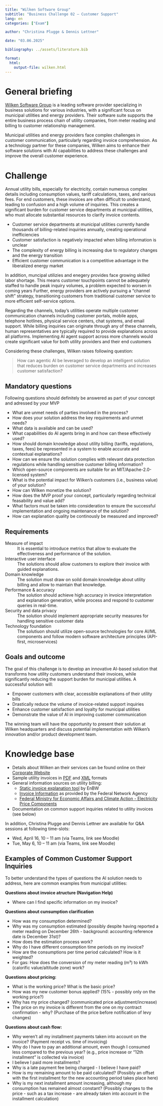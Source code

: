 ```yaml
---
title: "Wilken Software Group"  
subtitle: "Business Challenge 02 — Customer Support"
lang: en
categories: ["Exam"]

author: "Christina Plugge & Dennis Lettner"

date: "03.06.2025"

bibliography: ../assets/literature.bib

format: 
  html:
    output-file: wilken.html
---
```


# General briefing

[Wilken Software Group](https://www.wilken.de/) is a leading software provider specializing in business solutions for various industries, with a significant focus on municipal utilities and energy providers. Their software suite supports the entire business process chain of utility companies, from meter reading and billing to customer relationship management.

Municipal utilities and energy providers face complex challenges in customer communication, particularly regarding invoice comprehension. As a technology partner for these companies, Wilken aims to enhance their software solutions with AI capabilities to address these challenges and improve the overall customer experience.

# Challenge

Annual utility bills, especially for electricity, contain numerous complex details including consumption values, tariff calculations, taxes, and various fees. For end customers, these invoices are often difficult to understand, leading to confusion and a high volume of inquiries. This creates a significant burden for customer service departments at municipal utilities, who must allocate substantial resources to clarify invoice contents.

- Customer service departments at municipal utilities currently handle thousands of billing-related inquiries annually, creating operational inefficiencies
- Customer satisfaction is negatively impacted when billing information is unclear
- The complexity of energy billing is increasing due to regulatory changes and the energy transition
- Efficient customer communication is a competitive advantage in the liberalized energy market

In addition, muncipal utilizies and enegery provides face growing skilled labor shortage. This means customer touchpoints cannot be adequately staffed to handle peak inquiry volumes, a problem expected to worsen in coming years Further, energy providers are actively pursuing a "channel shift" strategy, transitioning customers from traditional customer service to more efficient self-service options. 

Regarding the channels, today's utilities operate multiple customer communication channels including customer portals, mobile apps, telephone hotlines, physical service centers, chat systems, and email support. While billing inquiries can originate through any of these channels, human representatives are typically required to provide explanations across all platforms. Implementing AI agent support across more channels would create significant value for both utility providers and their end customers

Considering these challenges, Wilken raises following question:

> How can agentic AI be leveraged to develop an intelligent solution that reduces burden on customer service departments and increases customer satisfaction?

## Mandatory questions

Following questions should definitely be answered as part of your concept and adressed by your MVP

- What are unmet needs of parties involved in the process?
- How does your solution address the key requirements and unmet needs? 
- What data is available and can be used?
- What capabilities do AI agents bring in and how can these effectively used?
- How should domain knowledge about utility billing (tariffs, regulations, taxes, fees) be represented in a system to enable accurate and contextual explanations?
- How can we ensure the solution complies with relevant data protection regulations while handling sensitive customer billing information?
- Which open-source components are suitable for an MIT/Apache-2.0-licensed system?
- What is the potential impact for Wilken's customers (i.e., business value) of your solution?
- How can Wilken monetize the solution?
- How does the MVP proof your concept, particularly regarding technical feasability and value add?
- What factors must be taken into consideration to ensure the successful implementation and ongoing maintenance of the solution?
- How can explanation quality be continously be measured and improved?

## Requirements

Measure of impact
: It is essential to introduce metrics that allow to evaluate the effectiveness and performance of the solution.

Interactive user interface
: The solutions should allow customers to explore their invoice with guided explanations.

Domain knowledge 
: The solution must draw on soild domain knowledge about utility billing and allow to maintain that knowledge.

Performance & accuracy
: The solution should achieve high accuracy in invoice interpretation and explanation generation, while process and respond to customer queries in real-time. 

Security and data privacy
: The solution should implement appropriate security measures for handling sensitive customer data

Technology foundation
: The solutiuon should utilize open-source technologies for core AI/ML components and follow modern software architecture principles (API-first, microservices)

## Goals and outcome

The goal of this challenge is to develop an innovative AI-based solution that transforms how utility customers understand their invoices, while significantly reducing the support burden for municipal utilities. A successful solution will:

- Empower customers with clear, accessible explanations of their utility bills
- Drastically reduce the volume of invoice-related support inquiries
- Enhance customer satisfaction and loyalty for municipal utilities
- Demonstrate the value of AI in improving customer communication

The winning team will have the opportunity to present their solution at Wilken headquarters and discuss potential implementation with Wilken's innovation and/or product development team.

# Knowledge base

- Details about Wilken an their services can be found online on their [Corporate Website](https://www.wilken.de)
- Sample utility invoices in [PDF](wilken/invoice.pdf) and [XML](wilken/invoice.xml) formats
- General information sources on utility billing:
  - [Static invoice explanation tool](https://www.enbw.com/service/rechnungserlaeuterung/strom) by EnBW
  - [Invoice Information](https://www.bundesnetzagentur.de/DE/Vportal/Energie/RechnungenSperrungen/Rechnungen-table.html) as provided by the Federal Network Agency
  - [Federal Ministry for Economic Affairs and Climate Action - Electricity Price Components](https://www.bmwk.de/Redaktion/DE/Artikel/Energie/strompreise-bestandteile-staatlich.html)
- Documentation on common support inquiries related to utility invoices (see below)

In addition, Christina Plugge and Dennis Lettner are available for Q&A sessions at following time-slots:

- Wed, April 16, 10 – 11 am (via Teams, link see Moodle)
- Tue, May 6, 10 – 11 am (via Teams, link see Moodle)

## Examples of Common Customer Support Inquiries

To better understand the types of questions the AI solution needs to address, here are common examples from municipal utilities:

**Questions about invoice atructure (Navigation Help)**

- Where can I find specific information on my invoice?

**Questions about cunsumption clarification**

- How was my consumption determined?
- Why was my consumption estimated (possibly despite having reported a meter reading on December 26th - background: accounting reference date is December 31st)?
- How does the estimation process work?
- Why do I have different consumption time periods on my invoice?
- How are the consumptions per time period calculated? How is it weighted?
- For gas: How does the conversion of my meter reading (m³) to kWh (calorific value/altitude zone) work?

**Questions about pricing:**

- What is the working price? What is the basic price?
- How was my new customer bonus applied? (15% - possibly only on the working price?)
- Why has my price changed? (communicated price adjustment/increase)
- The price on my invoice is different from the one on my contract confirmation - why? (Purchase of the price before notification of levy changes)

**Questions about cash flow:**

- Why weren't all my installment payments taken into account on the invoice? (Payment receipt vs. time of invoicing)
- Why do I have to pay an additional amount, even though I consumed less compared to the previous year? (e.g., price increase or "12th installment" is collected via invoice)
- I believe I paid more installments?
- Why is a late payment fee being charged - I believe I have paid?
- How is my remaining amount to be paid calculated? (Possibly an offset with the first installment for the new accounting period takes place here)
- Why is my next installment amount increasing, although my consumption has remained almost constant? (Possibly changes to the price - such as a tax increase - are already taken into account in the installment calculation)